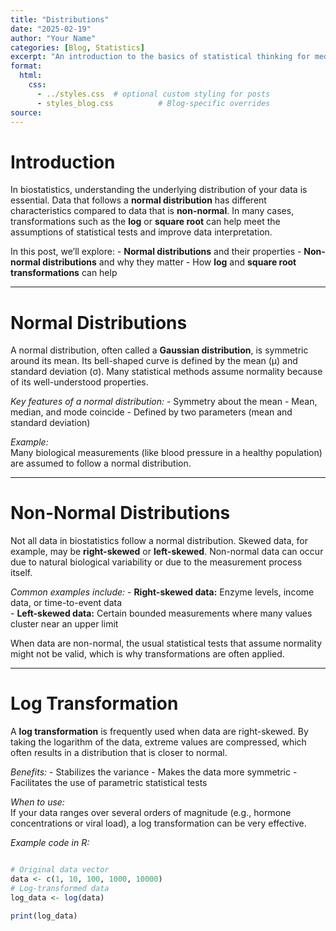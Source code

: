 ```yaml
---
title: "Distributions"
date: "2025-02-19"
author: "Your Name"
categories: [Blog, Statistics]
excerpt: "An introduction to the basics of statistical thinking for medical research."
format:
  html:
    css: 
      - ../styles.css  # optional custom styling for posts
      - styles_blog.css          # Blog-specific overrides
source: 
---
```


# Introduction

In biostatistics, understanding the underlying distribution of your data is essential. Data that follows a **normal distribution** has different characteristics compared to data that is **non-normal**. In many cases, transformations such as the **log** or **square root** can help meet the assumptions of statistical tests and improve data interpretation.

In this post, we'll explore: - **Normal distributions** and their properties - **Non-normal distributions** and why they matter - How **log** and **square root transformations** can help

------------------------------------------------------------------------

# Normal Distributions

A normal distribution, often called a **Gaussian distribution**, is symmetric around its mean. Its bell-shaped curve is defined by the mean (μ) and standard deviation (σ). Many statistical methods assume normality because of its well-understood properties.

*Key features of a normal distribution:* - Symmetry about the mean - Mean, median, and mode coincide - Defined by two parameters (mean and standard deviation)

*Example:*\
Many biological measurements (like blood pressure in a healthy population) are assumed to follow a normal distribution.

------------------------------------------------------------------------

# Non-Normal Distributions

Not all data in biostatistics follow a normal distribution. Skewed data, for example, may be **right-skewed** or **left-skewed**. Non-normal data can occur due to natural biological variability or due to the measurement process itself.

*Common examples include:* - **Right-skewed data:** Enzyme levels, income data, or time-to-event data\
- **Left-skewed data:** Certain bounded measurements where many values cluster near an upper limit

When data are non-normal, the usual statistical tests that assume normality might not be valid, which is why transformations are often applied.

------------------------------------------------------------------------

# Log Transformation

A **log transformation** is frequently used when data are right-skewed. By taking the logarithm of the data, extreme values are compressed, which often results in a distribution that is closer to normal.

*Benefits:* - Stabilizes the variance - Makes the data more symmetric - Facilitates the use of parametric statistical tests

*When to use:*\
If your data ranges over several orders of magnitude (e.g., hormone concentrations or viral load), a log transformation can be very effective.

*Example code in R:*

``` r

# Original data vector 
data <- c(1, 10, 100, 1000, 10000) 
# Log-transformed data 
log_data <- log(data) 

print(log_data)
```